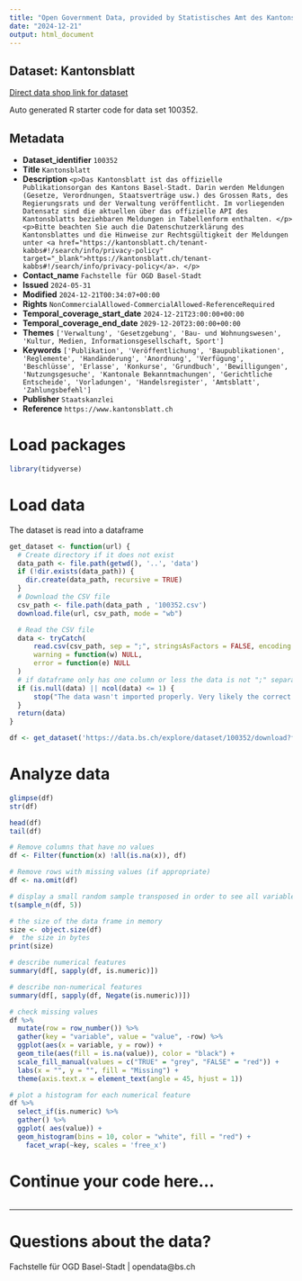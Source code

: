 ```yaml
---
title: "Open Government Data, provided by Statistisches Amt des Kantons Basel-Stadt - Fachstelle OGD"
date: "2024-12-21"
output: html_document
---
```


## Dataset: Kantonsblatt

[Direct data shop link for dataset](https://data.bs.ch/explore/dataset/100352)

Auto generated R starter code for data set 100352.

## Metadata

- **Dataset_identifier** `100352`
- **Title** `Kantonsblatt`
- **Description** `<p>Das Kantonsblatt ist das offizielle Publikationsorgan des Kantons Basel-Stadt. Darin werden Meldungen (Gesetze, Verordnungen, Staatsverträge usw.) des Grossen Rats, des Regierungsrats und der Verwaltung veröffentlicht. Im vorliegenden Datensatz sind die aktuellen über das offizielle API des Kantonsblatts beziehbaren Meldungen in Tabellenform enthalten. </p><p>Bitte beachten Sie auch die Datenschutzerklärung des Kantonsblattes und die Hinweise zur Rechtsgültigkeit der Meldungen unter <a href="https://kantonsblatt.ch/tenant-kabbs#!/search/info/privacy-policy" target="_blank">https://kantonsblatt.ch/tenant-kabbs#!/search/info/privacy-policy</a>. </p>`
- **Contact_name** `Fachstelle für OGD Basel-Stadt`
- **Issued** `2024-05-31`
- **Modified** `2024-12-21T00:34:07+00:00`
- **Rights** `NonCommercialAllowed-CommercialAllowed-ReferenceRequired`
- **Temporal_coverage_start_date** `2024-12-21T23:00:00+00:00`
- **Temporal_coverage_end_date** `2029-12-20T23:00:00+00:00`
- **Themes** `['Verwaltung', 'Gesetzgebung', 'Bau- und Wohnungswesen', 'Kultur, Medien, Informationsgesellschaft, Sport']`
- **Keywords** `['Publikation', 'Veröffentlichung', 'Baupublikationen', 'Reglemente', 'Handänderung', 'Anordnung', 'Verfügung', 'Beschlüsse', 'Erlasse', 'Konkurse', 'Grundbuch', 'Bewilligungen', 'Nutzungsgesuche', 'Kantonale Bekanntmachungen', 'Gerichtliche Entscheide', 'Vorladungen', 'Handelsregister', 'Amtsblatt', 'Zahlungsbefehl']`
- **Publisher** `Staatskanzlei`
- **Reference** `https://www.kantonsblatt.ch`


# Load packages

```r

library(tidyverse)
```

# Load data

The dataset is read into a dataframe

```r
get_dataset <- function(url) {
  # Create directory if it does not exist
  data_path <- file.path(getwd(), '..', 'data')
  if (!dir.exists(data_path)) {
    dir.create(data_path, recursive = TRUE)
  }
  # Download the CSV file
  csv_path <- file.path(data_path , '100352.csv')
  download.file(url, csv_path, mode = "wb")

  # Read the CSV file
  data <- tryCatch(
      read.csv(csv_path, sep = ";", stringsAsFactors = FALSE, encoding = "UTF-8"),
      warning = function(w) NULL,
      error = function(e) NULL
  )
  # if dataframe only has one column or less the data is not ";" separated
  if (is.null(data) || ncol(data) <= 1) {
      stop("The data wasn't imported properly. Very likely the correct separator couldn't be found.\nPlease check the dataset manually and adjust the code.")
  }
  return(data)
}
```

```r

df <- get_dataset('https://data.bs.ch/explore/dataset/100352/download?format=csv&timezone=Europe%2FZurich')

```

# Analyze data

```r

glimpse(df)
str(df)

head(df)
tail(df)

```

```r
# Remove columns that have no values
df <- Filter(function(x) !all(is.na(x)), df)

# Remove rows with missing values (if appropriate)
df <- na.omit(df)
```

```r
# display a small random sample transposed in order to see all variables
t(sample_n(df, 5))
```

```r
# the size of the data frame in memory
size <- object.size(df)
#  the size in bytes
print(size)
```

```r
# describe numerical features
summary(df[, sapply(df, is.numeric)])
```

```r
# describe non-numerical features
summary(df[, sapply(df, Negate(is.numeric))])
```

```r
# check missing values
df %>%
  mutate(row = row_number()) %>%
  gather(key = "variable", value = "value", -row) %>%
  ggplot(aes(x = variable, y = row)) +
  geom_tile(aes(fill = is.na(value)), color = "black") +
  scale_fill_manual(values = c("TRUE" = "grey", "FALSE" = "red")) +
  labs(x = "", y = "", fill = "Missing") +
  theme(axis.text.x = element_text(angle = 45, hjust = 1))
```

```r
# plot a histogram for each numerical feature
df %>%
  select_if(is.numeric) %>%
  gather() %>%
  ggplot( aes(value)) +
  geom_histogram(bins = 10, color = "white", fill = "red") +
    facet_wrap(~key, scales = 'free_x')
```

# Continue your code here...

```r

```
------------------------------------------------------------------------

# Questions about the data?

Fachstelle für OGD Basel-Stadt | opendata@bs.ch
